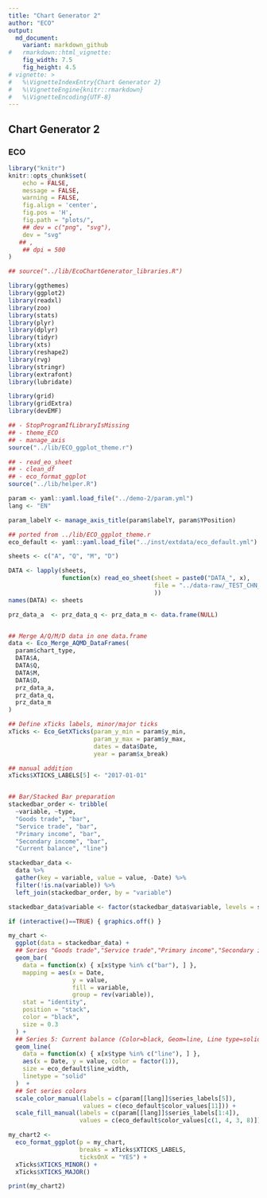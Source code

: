 ```yaml
---
title: "Chart Generator 2"
author: "ECO"
output: 
  md_document:
    variant: markdown_github
#   rmarkdown::html_vignette:
    fig_width: 7.5
    fig_height: 4.5
# vignette: >
#   %\VignetteIndexEntry{Chart Generator 2}
#   %\VignetteEngine{knitr::rmarkdown}
#   %\VignetteEncoding{UTF-8}
---
```


## Chart Generator 2

### ECO

```r
library("knitr")
knitr::opts_chunk$set(
    echo = FALSE,
    message = FALSE,
    warning = FALSE,
    fig.align = 'center',
    fig.pos = 'H',
    fig.path = "plots/",
    ## dev = c("png", "svg"),
    dev = "svg"
   ## ,
    ## dpi = 500
)
```


```r
## source("../lib/EcoChartGenerator_libraries.R")

library(ggthemes)
library(ggplot2)
library(readxl)
library(zoo)
library(stats)
library(plyr)
library(dplyr)
library(tidyr)
library(xts)
library(reshape2)
library(rvg)
library(stringr)
library(extrafont)
library(lubridate)

library(grid)
library(gridExtra)
library(devEMF)

## - StopProgramIfLibraryIsMissing
## - theme_ECO
## - manage_axis
source("../lib/ECO_ggplot_theme.r")

## - read_eo_sheet
## - clean_df
## - eco_format_ggplot
source("../lib/helper.R")

```


```r
param <- yaml::yaml.load_file("../demo-2/param.yml")
lang <- "EN"

param_labelY <- manage_axis_title(param$labelY, param$YPosition)

## ported from ../lib/ECO_ggplot_theme.r
eco_default <- yaml::yaml.load_file("../inst/extdata/eco_default.yml")

```


```r
sheets <- c("A", "Q", "M", "D")

DATA <- lapply(sheets,
               function(x) read_eo_sheet(sheet = paste0("DATA_", x),
                                         file = "../data-raw/_TEST_CHN_DEF.xlsx"
                                         ))
names(DATA) <- sheets

prz_data_a  <- prz_data_q <- prz_data_m <- data.frame(NULL)


## Merge A/Q/M/D data in one data.frame
data <- Eco_Merge_AQMD_DataFrames(
  param$chart_type,
  DATA$A,
  DATA$Q,
  DATA$M,
  DATA$D,
  prz_data_a,
  prz_data_q,
  prz_data_m
)

```


```r
## Define xTicks labels, minor/major ticks
xTicks <- Eco_GetXTicks(param_y_min = param$y_min,
                        param_y_max = param$y_max,
                        dates = data$Date,
                        year = param$x_break)

## manual addition
xTicks$XTICKS_LABELS[5] <- "2017-01-01"


## Bar/Stacked Bar preparation
stackedbar_order <- tribble(
  ~variable, ~type,
  "Goods trade", "bar",
  "Service trade", "bar",
  "Primary income", "bar",
  "Secondary income", "bar",
  "Current balance", "line")

stackedbar_data <-
  data %>%
  gather(key = variable, value = value, -Date) %>%
  filter(!is.na(variable)) %>%
  left_join(stackedbar_order, by = "variable")

stackedbar_data$variable <- factor(stackedbar_data$variable, levels = stackedbar_order$variable)

if (interactive()==TRUE) { graphics.off() }

my_chart <-
  ggplot(data = stackedbar_data) +
  ## Series "Goods trade","Service trade","Primary income","Secondary income" (Stacked-bar)
  geom_bar(
    data = function(x) { x[x$type %in% c("bar"), ] },
    mapping = aes(x = Date,
                  y = value,
                  fill = variable,
                  group = rev(variable)),
    stat = "identity",
    position = "stack",
    color = "black",
    size = 0.3
  ) +
  ## Series 5: Current balance (Color=black, Geom=line, Line type=solid)
  geom_line(
    data = function(x) { x[x$type %in% c("line"), ] },
    aes(x = Date, y = value, color = factor(1)),
    size = eco_default$line_width,
    linetype = "solid"
  )  +
  ## Set series colors
  scale_color_manual(labels = c(param[[lang]]$series_labels[5]),
                     values = c(eco_default$color_values[11])) +
  scale_fill_manual(labels = c(param[[lang]]$series_labels[1:4]),
                    values = c(eco_default$color_values[c(1, 4, 3, 8)]))

my_chart2 <-
  eco_format_ggplot(p = my_chart,
                    breaks = xTicks$XTICKS_LABELS,
                    ticksOnX = "YES") +
  xTicks$XTICKS_MINOR() +
  xTicks$XTICKS_MAJOR()

```


```r
print(my_chart2)

```
